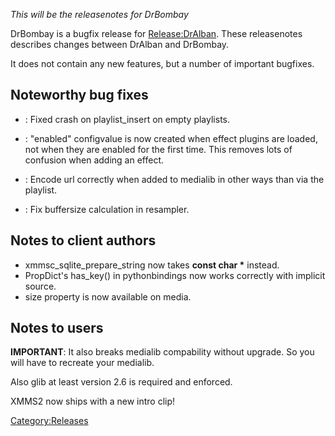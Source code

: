''This will be the releasenotes for DrBombay''

DrBombay is a bugfix release for [[Release:DrAlban]]. These releasenotes describes changes between DrAlban and DrBombay.

It does not contain any new features, but a number of important bugfixes.

== Noteworthy bug fixes ==
* {{Bug|527}}: Fixed crash on playlist_insert on empty playlists.
* {{Bug|541}}: "enabled" configvalue is now created when effect plugins are loaded, not when they are enabled for the first time. This removes lots of confusion when adding an effect.
* {{Bug|545}}: Encode url correctly when added to medialib in other ways than via the playlist.
* {{Bug|578}}: Fix buffersize calculation in resampler.

== Notes to client authors ==
* xmmsc_sqlite_prepare_string now takes '''const char *''' instead.
* PropDict's has_key() in pythonbindings now works correctly with implicit source.
* size property is now available on media.

== Notes to users ==
'''IMPORTANT''': It also breaks medialib compability without upgrade. So you will have to recreate your medialib.

Also glib at least version 2.6 is required and enforced.

XMMS2 now ships with a new intro clip!

[[Category:Releases]]